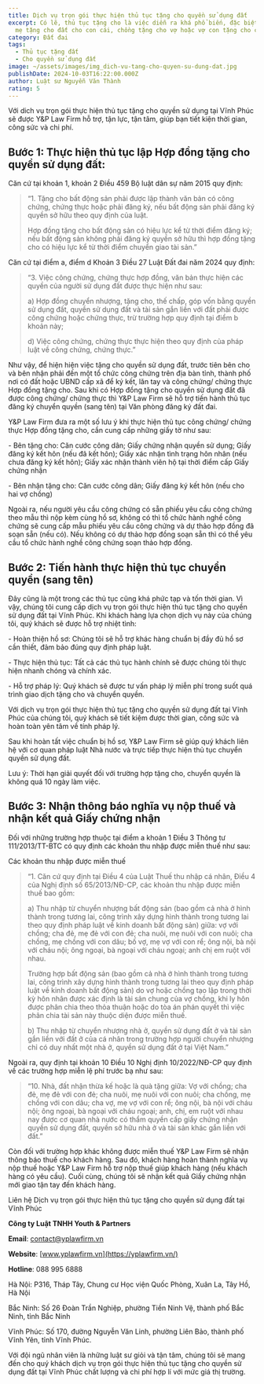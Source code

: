 ```yaml
---
title: Dịch vụ trọn gói thực hiện thủ tục tặng cho quyền sử dụng đất
excerpt: Có lẽ, thủ tục tặng cho là việc diễn ra khá phổ biến, đặc biệt là cha
  mẹ tặng cho đất cho con cái, chồng tặng cho vợ hoặc vợ con tặng cho chồng
category: Đất đai
tags:
  - Thủ tục tặng đất
  - Cho quyền sử dụng đất
image: ~/assets/images/img_dich-vu-tang-cho-quyen-su-dung-dat.jpg
publishDate: 2024-10-03T16:22:00.000Z
author: Luật sư Nguyễn Văn Thành
rating: 5
---
```

Với dich vụ trọn gói thực hiện thủ tục tặng cho quyền sử dụng tại Vĩnh Phúc sẽ được Y&P Law Firm hỗ trợ, tận lực, tận tâm, giúp bạn tiết kiện thời gian, công sức và chi phí.

## Bước 1: Thực hiện thủ tục lập Hợp đồng tặng cho quyền sử dụng đất:

Căn cứ tại khoản 1, khoản 2 Điều 459 Bộ luật dân sự năm 2015 quy định:

>  “1. Tặng cho bất động sản phải được lập thành văn bản có công chứng, chứng thực hoặc phải đăng ký, nếu bất động sản phải đăng ký quyền sở hữu theo quy định của luật.
>
> Hợp đồng tặng cho bất động sản có hiệu lực kể từ thời điểm đăng ký; nếu bất động sản không phải đăng ký quyền sở hữu thì hợp đồng tặng cho có hiệu lực kể từ thời điểm chuyển giao tài sản.”

Căn cứ tại điểm a, điểm d Khoản 3 Điều 27 Luật Đất đai năm 2024 quy định:

> “3. Việc công chứng, chứng thực hợp đồng, văn bản thực hiện các quyền của người sử dụng đất được thực hiện như sau:
>
> a) Hợp đồng chuyển nhượng, tặng cho, thế chấp, góp vốn bằng quyền sử dụng đất, quyền sử dụng đất và tài sản gắn liền với đất phải được công chứng hoặc chứng thực, trừ trường hợp quy định tại điểm b khoản này;
>
> d) Việc công chứng, chứng thực thực hiện theo quy định của pháp luật về công chứng, chứng thực.” 

Như vậy, để hiện hiện việc tặng cho quyền sử dụng đất, trước tiên bên cho và bên nhận phải đến một tổ chức công chứng trên địa bàn tỉnh, thành phố nơi có đất hoặc UBND cấp xã để ký kết, lăn tay và công chứng/ chứng thực Hợp đồng tặng cho. Sau khi có Hợp đồng tặng cho quyền sử dụng đất đã được công chứng/ chứng thực thì Y&P Law Firm sẽ hỗ trợ tiến hành thủ tục đăng ký chuyển quyền (sang tên) tại Văn phòng đăng ký đất đai.

Y&P Law Firm đưa ra một số lưu ý khi thực hiện thủ tục công chứng/ chứng thực Hợp đồng tặng cho, cần cung cấp những giấy tờ như sau:

\- Bên tặng cho: Căn cước công dân; Giấy chứng nhận quyền sử dụng; Giấy đăng ký kết hôn (nếu đã kết hôn); Giấy xác nhận tình trạng hôn nhân (nếu chưa đăng ký kết hôn); Giấy xác nhận thành viên hộ tại thời điểm cấp Giấy chứng nhận

\- Bên nhận tặng cho: Căn cước công dân; Giấy đăng ký kết hôn (nếu cho hai vợ chồng)

Ngoài ra, nếu người yêu cầu công chứng có sẵn phiếu yêu cầu công chứng theo mẫu thì nộp kèm cùng hồ sơ, không có thì tổ chức hành nghề công chứng sẽ cung cấp mẫu phiếu yêu cầu công chứng và dự thảo hợp đồng đã soạn sẵn (nếu có). Nếu không có dự thảo hợp đồng soạn sẵn thì có thể yêu cầu tổ chức hành nghề công chứng soạn thảo hợp đồng.

## Bước 2: Tiến hành thực hiện thủ tục chuyển quyền (sang tên)

Đây cũng là một trong các thủ tục cũng khá phức tạp và tốn thời gian. Vì vậy, chúng tôi cung cấp dịch vụ trọn gói thực hiện thủ tục tặng cho quyền sử dụng đất tại Vĩnh Phúc. Khi khách hàng lựa chọn dịch vụ này của chúng tôi, quý khách sẽ được hỗ trợ nhiệt tình:

\- Hoàn thiện hồ sơ: Chúng tôi sẽ hỗ trợ khác hàng chuẩn bị đầy đủ hồ sơ cần thiết, đảm bảo đúng quy định pháp luật.

\- Thực hiện thủ tục: Tất cả các thủ tục hành chính sẽ được chúng tôi thực hiện nhanh chóng và chính xác.

\- Hỗ trợ pháp lý: Quý khách sẽ được tư vấn pháp lý miễn phí trong suốt quá trình giao dịch tặng cho và chuyển quyền.

Với dịch vụ trọn gói thực hiện thủ tục tặng cho quyền sử dụng đất tại Vĩnh Phúc của chúng tôi, quý khách sẽ tiết kiệm được thời gian, công sức và hoàn toàn yên tâm về tính pháp lý.

Sau khi hoàn tất việc chuẩn bị hồ sơ, Y&P Law Firm sẽ giúp quý khách liên hệ với cơ quan pháp luật Nhà nước và trực tiếp thực hiện thủ tục chuyển quyền sử dụng đất.

Lưu ý: Thời hạn giải quyết đối với trường hợp tặng cho, chuyển quyền là không quá 10 ngày làm việc.

## Bước 3: Nhận thông báo nghĩa vụ nộp thuế và nhận kết quả Giấy chứng nhận

Đối với những trường hợp thuộc tại điểm a khoản 1 Điều 3 Thông tư 111/2013/TT-BTC có quy định các khoản thu nhập được miễn thuế như sau:

Các khoản thu nhập được miễn thuế

> “1. Căn cứ quy định tại Điều 4 của Luật Thuế thu nhập cá nhân, Điều 4 của Nghị định số 65/2013/NĐ-CP, các khoản thu nhập được miễn thuế bao gồm:
>
> a) Thu nhập từ chuyển nhượng bất động sản (bao gồm cả nhà ở hình thành trong tương lai, công trình xây dựng hình thành trong tương lai theo quy định pháp luật về kinh doanh bất động sản) giữa: vợ với chồng; cha đẻ, mẹ đẻ với con đẻ; cha nuôi, mẹ nuôi với con nuôi; cha chồng, mẹ chồng với con dâu; bố vợ, mẹ vợ với con rể; ông nội, bà nội với cháu nội; ông ngoại, bà ngoại với cháu ngoại; anh chị em ruột với nhau.
>
> Trường hợp bất động sản (bao gồm cả nhà ở hình thành trong tương lai, công trình xây dựng hình thành trong tương lai theo quy định pháp luật về kinh doanh bất động sản) do vợ hoặc chồng tạo lập trong thời kỳ hôn nhân được xác định là tài sản chung của vợ chồng, khi ly hôn được phân chia theo thỏa thuận hoặc do tòa án phán quyết thì việc phân chia tài sản này thuộc diện được miễn thuế.
>
> b) Thu nhập từ chuyển nhượng nhà ở, quyền sử dụng đất ở và tài sản gắn liền với đất ở của cá nhân trong trường hợp người chuyển nhượng chỉ có duy nhất một nhà ở, quyền sử dụng đất ở tại Việt Nam.”

Ngoài ra, quy định tại khoản 10 Điều 10 Nghị định 10/2022/NĐ-CP quy định về các trường hợp miễn lệ phí trước bạ như sau:

> “10. Nhà, đất nhận thừa kế hoặc là quà tặng giữa: Vợ với chồng; cha đẻ, mẹ đẻ với con đẻ; cha nuôi, mẹ nuôi với con nuôi; cha chồng, mẹ chồng với con dâu; cha vợ, mẹ vợ với con rể; ông nội, bà nội với cháu nội; ông ngoại, bà ngoại với cháu ngoại; anh, chị, em ruột với nhau nay được cơ quan nhà nước có thẩm quyền cấp giấy chứng nhận quyền sử dụng đất, quyền sở hữu nhà ở và tài sản khác gắn liền với đất.”

Còn đối với trường hợp khác không được miễn thuế Y&P Law Firm sẽ nhận thông báo thuế cho khách hàng. Sau đó, khách hàng hoàn thành nghĩa vụ nộp thuế hoặc Y&P Law Firm hỗ trợ nộp thuế giúp khách hàng (nếu khách hàng có yêu cầu). Cuối cùng, chúng tôi sẽ nhận kết quả Giấy chứng nhận mới giao tận tay đến khách hàng.

Liên hệ Dịch vụ trọn gói thực hiện thủ tục tặng cho quyền sử dụng đất tại Vĩnh Phúc

**Công ty Luật TNHH Youth & Partners**

**Email**: contact@yplawfirm.vn

**Website**: [www.yplawfirm.vn](https://yplawfirm.vn/)

**Hotline**: 088 995 6888

Hà Nội: P316, Tháp Tây, Chung cư Học viện Quốc Phòng, Xuân La, Tây Hồ, Hà Nội

Bắc Ninh: Số 26 Đoàn Trần Nghiệp, phường Tiền Ninh Vệ, thành phố Bắc Ninh, tỉnh Bắc Ninh

Vĩnh Phúc: Số 170, đường Nguyễn Văn Linh, phường Liên Bảo, thành phố Vĩnh Yên, tỉnh Vĩnh Phúc.

Với đội ngũ nhân viên là những luật sư giỏi và tận tâm, chúng tôi sẽ mang đến cho quý khách dịch vụ trọn gói thực hiện thủ tục tặng cho quyền sử dụng đất tại Vĩnh Phúc chất lượng và chi phí hợp lí với mức giá thị trường.
